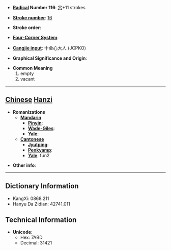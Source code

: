 * '''[[Wiktionary:Chinese radical index| Radical]] Number 116''': [[Wiktionary:Chinese radical index 穴|穴]]+11 strokes

* '''[[Wiktionary:Chinese total strokes index|Stroke number]]''': [[Wiktionary:Chinese total strokes index 16|16]]

* '''Stroke order''': 

* '''[[Wiktionary:Chinese four corner index|Four-Corner System]]''': 

* '''[[Wiktionary:Chinese Cangjie index|Cangjie input]]''': 十金心大人 (JCPKO)

* '''Graphical Significance and Origin''': 

* '''Common Meaning'''
*#empty
*# vacant


----

== [[Chinese]] [[Hanzi]] ==

* '''Romanizations'''
** '''[[Mandarin]]'''
*** '''[[Pinyin]]''': 
*** '''[[Wade-Giles]]''': 
*** '''[[Yale]]''': 
** '''[[Cantonese]]'''
*** '''[[Jyutping]]''':
*** '''[[Penkyamp]]''': 
*** '''[[Yale]]''': fun2

* '''Other info''': 

----

== Dictionary Information ==

* KangXi: 0868.211
* Hanyu Da Zidian: 42741.011

== Technical Information ==

* '''Unicode''':
** Hex: 7ABD
** Decimal: 31421